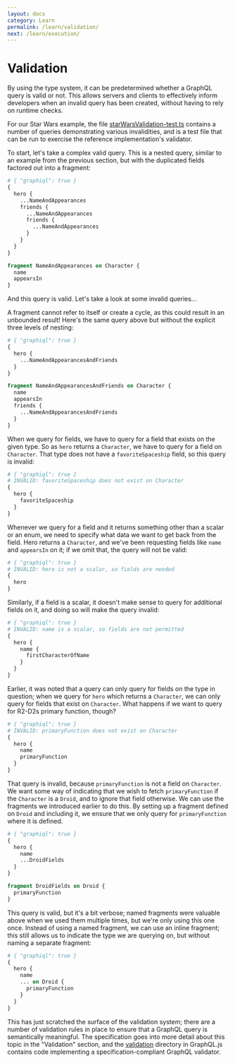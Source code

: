 ```yaml
---
layout: docs
category: Learn
permalink: /learn/validation/
next: /learn/execution/
---
```


# Validation

By using the type system, it can be predetermined whether a GraphQL query
is valid or not. This allows servers and clients to effectively inform
developers when an invalid query has been created, without having to rely
on runtime checks.

For our Star Wars example, the file
[starWarsValidation-test.ts](https://github.com/graphql/graphql-js/blob/main/src/__tests__/starWarsValidation-test.ts)
contains a number of queries demonstrating various invalidities, and is a test
file that can be run to exercise the reference implementation's validator.

To start, let's take a complex valid query. This is a nested query, similar to
an example from the previous section, but with the duplicated fields factored
out into a fragment:

```graphql
# { "graphiql": true }
{
  hero {
    ...NameAndAppearances
    friends {
      ...NameAndAppearances
      friends {
        ...NameAndAppearances
      }
    }
  }
}

fragment NameAndAppearances on Character {
  name
  appearsIn
}
```

And this query is valid. Let's take a look at some invalid queries...

A fragment cannot refer to itself or create a cycle, as this could result in
an unbounded result! Here's the same query above but without the explicit three
levels of nesting:

```graphql
# { "graphiql": true }
{
  hero {
    ...NameAndAppearancesAndFriends
  }
}

fragment NameAndAppearancesAndFriends on Character {
  name
  appearsIn
  friends {
    ...NameAndAppearancesAndFriends
  }
}
```

When we query for fields, we have to query for a field that exists on the
given type. So as `hero` returns a `Character`, we have to query for a field
on `Character`. That type does not have a `favoriteSpaceship` field, so this
query is invalid:

```graphql
# { "graphiql": true }
# INVALID: favoriteSpaceship does not exist on Character
{
  hero {
    favoriteSpaceship
  }
}
```

Whenever we query for a field and it returns something other than a scalar
or an enum, we need to specify what data we want to get back from the field.
Hero returns a `Character`, and we've been requesting fields like `name` and
`appearsIn` on it; if we omit that, the query will not be valid:

```graphql
# { "graphiql": true }
# INVALID: hero is not a scalar, so fields are needed
{
  hero
}
```

Similarly, if a field is a scalar, it doesn't make sense to query for
additional fields on it, and doing so will make the query invalid:

```graphql
# { "graphiql": true }
# INVALID: name is a scalar, so fields are not permitted
{
  hero {
    name {
      firstCharacterOfName
    }
  }
}
```

Earlier, it was noted that a query can only query for fields on the type
in question; when we query for `hero` which returns a `Character`, we
can only query for fields that exist on `Character`. What happens if we
want to query for R2-D2s primary function, though?

```graphql
# { "graphiql": true }
# INVALID: primaryFunction does not exist on Character
{
  hero {
    name
    primaryFunction
  }
}
```

That query is invalid, because `primaryFunction` is not a field on `Character`.
We want some way of indicating that we wish to fetch `primaryFunction` if the
`Character` is a `Droid`, and to ignore that field otherwise. We can use
the fragments we introduced earlier to do this. By setting up a fragment defined
on `Droid` and including it, we ensure that we only query for `primaryFunction`
where it is defined.

```graphql
# { "graphiql": true }
{
  hero {
    name
    ...DroidFields
  }
}

fragment DroidFields on Droid {
  primaryFunction
}
```

This query is valid, but it's a bit verbose; named fragments were valuable
above when we used them multiple times, but we're only using this one once.
Instead of using a named fragment, we can use an inline fragment; this
still allows us to indicate the type we are querying on, but without naming
a separate fragment:

```graphql
# { "graphiql": true }
{
  hero {
    name
    ... on Droid {
      primaryFunction
    }
  }
}
```

This has just scratched the surface of the validation system; there
are a number of validation rules in place to ensure that a GraphQL query
is semantically meaningful. The specification goes into more detail about this
topic in the "Validation" section, and the
[validation](https://github.com/graphql/graphql-js/blob/main/src/validation)
directory in GraphQL.js contains code implementing a
specification-compliant GraphQL validator.
